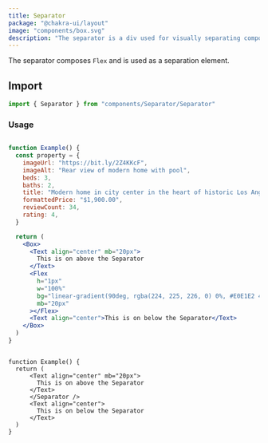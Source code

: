 ```yaml
---
title: Separator
package: "@chakra-ui/layout"
image: "components/box.svg"
description: "The separator is a div used for visually separating components."
---
```


The separator composes `Flex` and is used as a separation element.

## Import

```js
import { Separator } from "components/Separator/Separator"
```

### Usage

```jsx

function Example() {
  const property = {
    imageUrl: "https://bit.ly/2Z4KKcF",
    imageAlt: "Rear view of modern home with pool",
    beds: 3,
    baths: 2,
    title: "Modern home in city center in the heart of historic Los Angeles",
    formattedPrice: "$1,900.00",
    reviewCount: 34,
    rating: 4,
  }

  return (
    <Box>
      <Text align="center" mb="20px">
        This is on above the Separator
      </Text>
      <Flex
        h="1px"
        w="100%"
        bg="linear-gradient(90deg, rgba(224, 225, 226, 0) 0%, #E0E1E2 49.52%, rgba(224, 225, 226, 0) 100%)"
        mb="20px"
      ></Flex>
      <Text align="center">This is on below the Separator</Text>
    </Box>
  )
}
```

```tsx

function Example() {
  return (
      <Text align="center" mb="20px">
        This is on above the Separator
      </Text>
      </Separator />
      <Text align="center">
        This is on below the Separator
      </Text>
  )
}
```
